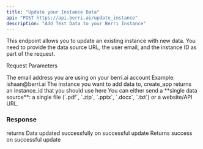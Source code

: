 ```yaml
---
title: "Update your Instance Data"
api: "POST https://api.berri.ai/update_instance"
description: "Add Text Data to your Berri Instance"
---
```


This endpoint allows you to update an existing instance with new data. 
You need to provide the data source URL, the user email, and the instance ID as part of the request.

Request Parameters

<ParamField query="user_email" type="string" required>
  The email address you are using on your berri.ai account Example:
  ishaan@berri.ai
</ParamField>

<ParamField query="instance_id" type="string" required>
  The instance you want to add data to, create_app returns an instance_id that you should use here
</ParamField>


<ParamField body="data_source" type="string/file">
You can either send a **single data source**: a single file (`.pdf`, `.zip`, `.pptx`, `.docx`, `.txt`) or a website/API URL.
</ParamField>


### Response

<ResponseField name="message" type="string">
    returns Data updated successfully on successful update
</ResponseField>

<ResponseField name="status" type="string">
  Returns success on successful update 
</ResponseField>



